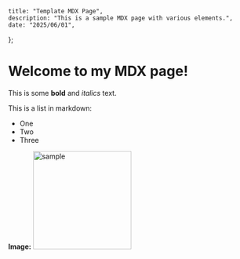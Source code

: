     title: "Template MDX Page",
    description: "This is a sample MDX page with various elements.",
    date: "2025/06/01",
};

# Welcome to my MDX page!

This is some **bold** and _italics_ text.

This is a list in markdown:

- One
- Two
- Three

**Image:**
<img src="/images/topLandscape.jpg" alt="sample" width="200" height="200" />

